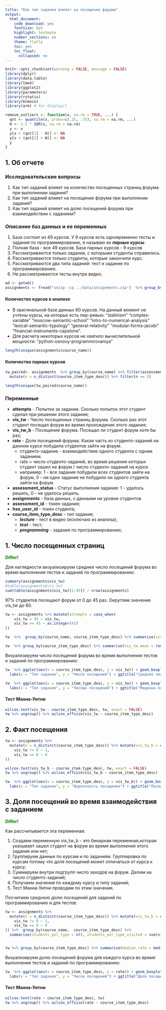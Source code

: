 ```yaml
---
title: "Как тип задания влияет на посещение форума"
output:
  html_document:
    code_download: yes
    fontsize: 8pt
    highlight: textmate
    number_sections: no
    theme: flatly
    toc: yes
    toc_float:
      collapsed: no
---
```


```r
knitr::opts_chunk$set(warning = FALSE, message = FALSE)
library(dplyr)
library(data.table)
library(lme4)
library(ggplot2)
library(parameters)
library(rstatix)
library(blmeco)
library(arm) # for display()

remove_outliers <- function(x, na.rm = TRUE, ...) {
  qnt <- quantile(x, probs=c(.25, .75), na.rm = na.rm, ...)
  H <- 1.5 * IQR(x, na.rm = na.rm)
  y <- x
  y[x < (qnt[1] - H)] <- NA
  y[x > (qnt[2] + H)] <- NA
  y
}

```

## 1. Об отчете

### Исследовательские вопросы

  1. Как тип заданий влияет на количество посещенных страниц форума при выполнении задания?
  2. Как тип заданий влияет на посещение форума при выполнении задания?
  3. Как тип заданий влияет на долю посещений форума при взаимодействии с заданием?

### Описание баз данных и ее переменных

  1. База состоит из 49 курсов. У 9 курсов есть одновременно тесты и задания по программированию, я называю их ***парные курсы***.
  2. Полная база - все 49 курсов. База парных курсов - 9 курсов
  3. Рассматриваются только задания, с которыми студенты справились.
  4. Рассматриваются только студенты, которые закончили курс.
  5. Рассматриваются два типа заданий: тест и задание по программированию.
  6. Не рассматриваются тесты внутри видео.

```r
wd <- getwd()
assignments <- fread("unzip -cq ../data/assignments.zip")  %>% group_by(course_name)   %>% mutate(course_item_type_desc = factor(course_item_type_desc)) %>% ungroup()

```


#### Количество курсов в анализе

- В оригинальной базе данных 60 курсов. На данный момент не учтены курсы, на которых есть пир-ревью: "stalinism" "complex-variable" "moscow-semantic-school" "intro-to-numerical-analysis" "lexical-semantic-typology" "general-relativity" "modular-forms-jacobi" "financial-instruments-capstone".
- Для расчета некоторых курсов не хватило вычислительной мощности: "python-osnovy-programmirovaniya"

```r
length(unique(assignments$course_name))
```

####  Количество парных курсов

```r
tw_paired<- assignments  %>% group_by(course_name) %>% filter(assessment_status == 1) %>%
  mutate(n = n_distinct(course_item_type_desc)) %>% filter(n == 2)

length(unique(tw_paired$course_name))

```

### Переменные
  - **attempts** - Попытки за задание. Сколько попыток этот студент сделал при решении этого задания;
  - **vis_tw** - Число посещенных страниц форума. Сколько раз этот студент посещал форум во время прохождения этого задания;
  - **vis_tw_b** - Посещение форума. Посещал ли студент форум хотя бы раз;
  - **rate** - Доля посещений форума. Какая часть из студенто-заданий на данном курсе побудила студентов зайти на форум.
    - студенто-задание - взаимодействие одного студента с одним заданием.  
    - rate = число студенто-заданий, во время решения которых студент зашел на форум / число студенто-заданий на курсе.
    - например: 1 - все задания побудили всех студентов зайти на форум, 0 - ни одно задание не побудило ни одного студента зайти на форум.
  - **assessment_status** - Статус выполнения задания: 1 - удалось решить, 0 - не удалось решить.
  - **assignments** - база данных, с данными на уровне студентов
  - **assessment_id** - токен задания;
  - **hse_user_id** - токен студента;
  - **course_item_type_desc** - тип задания;
    - ***lecture*** - тест в видео (исключаю из анализа);
    - ***test*** - тест;
    - ***programming*** - задание по программированию;



## 1. Число посещенных страниц

<span style="color:green">**Differ!**</span>

Для наглядности визуализируем среднее число посещений форума во время выполнения тестов и заданий по программированию:

```r
summary(assignments$vis_tw)
#table(assignments$vis_tw)
sum(table(assignments$vis_tw)[1:45]) / nrow(assignments)
```
97% студентов посещают форум от 0 до 45 раз. Округлим значение vis_tw до 60.


```r
tw <- assignments %>% mutate(attempts = case_when(
    vis_tw < 45 ~ vis_tw,
    vis_tw >= 45 ~ as.integer(45)
))

tw  %>%  group_by(course_name, course_item_type_desc) %>% summarise(vis_tw_mean = round(mean(vis_tw), digits = 1), vis_tw_median = round(median(vis_tw), digits = 1)) %>% group_by(course_item_type_desc) %>% summarise(vis_tw_mean = round(mean(vis_tw_mean), digits = 1), vis_tw_median = round(median(vis_tw_median), digits = 1))

tw  %>% group_by(course_item_type_desc) %>% summarise(vis_tw_mean = round(mean(vis_tw), digits = 1), vis_tw_median = round(median(vis_tw), digits = 1))

```

Визуализируем число посещений форума во время выполнения тестов и заданий по программированию:

```r
tw  %>% ggplot(aes(x = course_item_type_desc, y = vis_tw)) + geom_boxplot() + geom_point() + stat_summary(fun.y = "mean", color = "red",  size = 3, geom = "point")  + scale_x_discrete(labels=c("Программирование", "Тест")) +
  labs(x = "Тип задания", y = "Число посещений") + ggtitle("Среднее число посещений форума во время задания") + theme(plot.title = element_text(hjust = 0.5))

```

```r
tw  %>% ggplot(aes(x = course_item_type_desc, y = vis_tw)) + geom_boxplot() + geom_point() + stat_summary(fun.y = "median", color = "red",  size = 3, geom = "point") + scale_x_discrete(labels=c("Программирование", "Тест")) +
  labs(x = "Тип задания", y = "Числшо посещений") + ggtitle("Медиана посещений форума во время задания") + theme(plot.title = element_text(hjust = 0.5))

```

#### Тест Манна-Уитни


```r
wilcox.test(vis_tw ~ course_item_type_desc, tw, exact = FALSE)
tw %>% ungroup() %>% wilcox_effsize(vis_tw ~ course_item_type_desc)
```


## 2. Факт посещения

```r
tw <- assignments %>%
  mutate(n = n_distinct(course_item_type_desc)) %>% mutate(vis_tw_b = case_when(
    vis_tw != 0 ~ 1,
    vis_tw == 0 ~ 0
))

```


```r
wilcox.test(vis_tw_b ~ course_item_type_desc, tw, exact = FALSE)
tw %>% ungroup() %>% wilcox_effsize(vis_tw_b ~ course_item_type_desc)
```

```r
tw  %>% ggplot(aes(x = course_item_type_desc, y = vis_tw_b)) + geom_boxplot() + geom_point() + stat_summary(fun.y = "mean", color = "red",  size = 3, geom = "point")  + scale_x_discrete(labels=c("Программирование", "Тест")) +
  labs(x = "Тип задания", y = "Вероятность посещения") + ggtitle("Посещение форума") + theme(plot.title = element_text(hjust = 0.5))


```

## 3. Доля посещений во время взаимодействия с заданием

<span style="color:green">**Differ!**</span>

Как рассчитывается эта переменная:

  1. Создаем переменную vis_tw_b - это бинарная переменная,которая указывает зашел студент на форум во время выполнения этого задания или нет;
  2. Группируем данные по курсам и по заданиям. Группировка по курсам потому что доля посещений может отличаться от курса к курсу;
  3. Суммируем внутри подгрупп число заходов на форум. Делим на число студенто-заданий;
  4. Получаем значения по каждому курсу и типу заданий;
  5. Тест Манна-Уитни проводим по этим значения.
  
Посчитаем среднюю долю посещений для заданий по программированию и для тестов:

```r
tw <- assignments %>%
  mutate(n = n_distinct(course_item_type_desc)) %>% mutate(vis_tw_b = case_when(
    vis_tw != 0 ~ 1,
    vis_tw == 0 ~ 0
)) %>%  group_by(course_name,  course_item_type_desc) %>%
  summarise(students_per_type = n(), students_per_type_visited = sum(vis_tw_b), rate = round(students_per_type_visited / students_per_type, digit = 2))


tw %>% group_by(course_item_type_desc) %>% summarise(median_rate = median(rate), mean_rate = mean(rate))

```


Визуализируем долю посещений форума для каждого курса во время выполнения тестов и заданий по программированию:

```r
tw  %>% ggplot(aes(x = course_item_type_desc, y = rate)) + geom_boxplot() + geom_point() + stat_summary(fun.y = "mean", color = "red",  size = 3, geom = "point")  + scale_x_discrete(labels=c("Программирование", "Тест")) +
  labs(x = "Тип задания", y = "Число посещений") + ggtitle("Доля посещений форума") + theme(plot.title = element_text(hjust = 0.5))


```

#### Тест Манна-Уитни

```r
wilcox.test(rate ~ course_item_type_desc, tw)
tw %>% ungroup() %>% wilcox_effsize(rate ~ course_item_type_desc)
```

